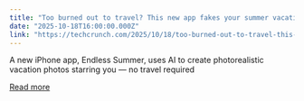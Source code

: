 ```yaml
---
title: "Too burned out to travel? This new app fakes your summer vacation photos for you"
date: "2025-10-18T16:00:00.000Z"
link: "https://techcrunch.com/2025/10/18/too-burned-out-to-travel-this-new-app-fakes-your-summer-vacation-photos-for-you/"
---
```


A new iPhone app, Endless Summer, uses AI to create photorealistic vacation photos starring you — no travel required

[Read more](https://techcrunch.com/2025/10/18/too-burned-out-to-travel-this-new-app-fakes-your-summer-vacation-photos-for-you/)
